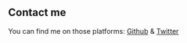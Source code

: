 ## Contact me

You can find me on those platforms: [Github](https://github.com/Tonoyama) &  [Twitter](https://twitter.com/yudaitonoyama)